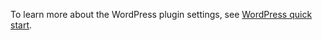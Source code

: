 
<Integration />

To learn more about the WordPress plugin settings, see [WordPress quick start](/quick-starts/wordpress-plugin).

